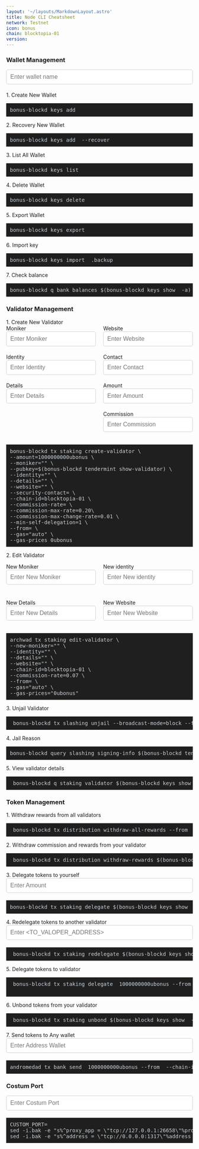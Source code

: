 ```yaml
---
layout: '~/layouts/MarkdownLayout.astro'
title: Node CLI Cheatsheet
network: Testnet
icon: bonus
chain: blocktopia-01
version: 
---
```



<style>
  .my-pre {
    background-color: #1f1f1f;
    color: #c9d1d9;
    font-size: 14px;
    padding: 10px;
    position: relative;
  }
.my-pre .copy-btn {
      background-color: transparent;
      border: none;
      cursor: pointer;
      font-size: 16px;
      position: absolute;
      top: 50%;
      right: 10px;
      transform: translateY(-50%);
    }
    .my-pre .copy-btn:hover {
      color: #c9d1d9;
    }
    .my-pre .copy-btn::before {
      content: "\f0ea";
      font-family: "Font Awesome 5 Free";
      font-weight: 900;
    }


   .input-row {
  display: flex;
  flex-wrap: wrap;
  justify-content: space-between;
}

.input-col {
  width: 48%;
}

.input-group {
  margin-bottom: 20px;
}
#ff03a9f4
.input-group label {
  display: block;
  margin-bottom: 5px;
  font-weight: bold;
}

.input-group input {
  width: 100%;
  padding: 10px;
  border: 1px solid #ccc;
  border-radius: 5px;
  font-size: 16px;
}

.input-group input:focus {
  outline: none;
  border-color: #0000FF;
}

.popup {
		  position: fixed;
		  top: 0;
		  left: 0;
		  width: 100%;
		  height: 100%;
		  background-color: rgba(0, 0, 0, 0.5);
		  display: flex;
		  justify-content: center;
		  align-items: center;
		  z-index: 9999;
		}

		.popup-content {
		  background-color: white;
		  padding: 20px;
		  border-radius: 10px;
		  text-align: center;
		  font-size: 18px;
		  max-width: 80%;
		  max-height: 80%;
		  overflow: auto;
		  color: red;
		}

		.closebtn {
		  position: absolute;
		  top: 10px;
		  right: 10px;
		  font-size: 20px;
		  font-weight: bold;
		  cursor: pointer;
		}
    .input-moci {
  width: calc(50% - 20px);
  margin-bottom: 20px;
}

.input-moci label {
  display: block;
  margin-bottom: 5px;
}

.input-moci input {
  width: 100%;
  padding: 10px;
  border: 1px solid #ccc;
  border-radius: 4px;
}
.container {
 display: grid;
  grid-template-columns: repeat(2, 1fr);
  grid-gap: 20px;
}
  ############################## INI ANU NAH WALLET MANAGEMENT #######################
</style>
 <link rel="stylesheet" href="https://cdnjs.cloudflare.com/ajax/libs/font-awesome/5.15.4/css/all.min.css" />
<h3 for="iwallet">Wallet Management</h3>
<div class="input-group">
  <input id="iwallet" type="text" placeholder="Enter wallet name" oninput="updatePre()" />
</div>

<label for="iwallet" style="vertical-align: top;">1. Create New Wallet</label>
 <pre class="my-pre" id="pre1" style="margin-top: 5px;">bonus-blockd keys add <span class="rwallet1"></span> <button class="copy-btn" data-clipboard-text="" onclick="copyText(1)"></button></pre>

<label for="iwallet" style="vertical-align: top;">2. Recovery New Wallet</label>
<pre class="my-pre">bonus-blockd keys add <span class="rwallet2"></span> --recover  <button class="copy-btn" data-clipboard-text="" onclick="copyText(2)"></button></pre>

<label for="iwallet" style="vertical-align: top;">3. List All Wallet</label>
<pre class="my-pre">bonus-blockd keys list<span class="rwallet3"></span> <span class="rrecipient3"></span> <span class="ramount3"></span>  <span class="rfrom3"></span> <button class="copy-btn" data-clipboard-text="" onclick="copyText(3)"></button></pre>


<label for="iwallet" style="vertical-align: top;">4. Delete Wallet</label>
<pre class="my-pre">bonus-blockd keys delete <span class="rwallet4"></span> <button class="copy-btn" data-clipboard-text="" onclick="copyText(4)"></button></pre>

<label for="iwallet" style="vertical-align: top;">5. Export Wallet</label>
<pre class="my-pre">bonus-blockd keys export <span class="rwallet5"></span> <button class="copy-btn" data-clipboard-text="" onclick="copyText(5)"></button></pre>

<label for="iwallet" style="vertical-align: top;">6. Import key</label>
<pre class="my-pre">bonus-blockd keys import <span class="rwallet6"> </span>.backup <button class="copy-btn" data-clipboard-text="" onclick="copyText(6)"></button></pre>

<label for="iwallet" style="vertical-align: top;">7. Check balance</label>
<pre class="my-pre">bonus-blockd q bank balances $(bonus-blockd keys show <span class="rwallet7"></span> -a)<button class="copy-btn" data-clipboard-text="" onclick="copyText(7)"></button></pre>


<h3 for="imoniker">Validator Management</h3>
<label for="ivalidator" style="vertical-align: top;">1. Create New Validator</label>
<div class="input-row">
  <div class="input-col">
    <div class="input-group">
      <label for="imoniker">Moniker</label>
      <input id="imoniker" type="text" placeholder="Enter Moniker" oninput="updatePre()" />
    </div>
    <div class="input-group">
      <label for="iidentity">Identity</label>
      <input id="iidentity" type="text" placeholder="Enter Identity" oninput="updatePre()" />
    </div>
    <div class="input-group">
      <label for="idetails">Details</label>
      <input id="idetails" type="text" placeholder="Enter Details" oninput="updatePre()" />
    </div>
  </div>
  <div class="input-col">
    <div class="input-group">
      <label for="iwebsite">Website</label>
      <input id="iwebsite" type="text" placeholder="Enter Website" oninput="updatePre()" />
    </div>
    <div class="input-group">
      <label for="icontact">Contact</label>
      <input id="icontact" type="text" placeholder="Enter Contact" oninput="updatePre()" />
    </div>
    <div class="input-group">
      <label for="iamount">Amount</label>
      <input id="iamount" type="text" placeholder="Enter Amount" oninput="updatePre()" />
    </div>
    <div class="input-group">
      <label for="icommission">Commission</label>
      <input id="icommission" type="text" placeholder="Enter Commission" oninput="updatePre()" />
    </div>
  </div>
</div>


<pre class="my-pre">bonus-blockd tx staking create-validator \
--amount=<span class="ramount1"></span>1000000000ubonus \
--moniker="<span class="rmoniker1"></span>" \
--pubkey=$(bonus-blockd tendermint show-validator) \
--identity="<span class="ridentity1"></span>" \
--details="<span class="rdetails1"></span>" \
--website="<span class="rwebsite1"></span>" \
--security-contact=<span class="rcontact1"></span> \
--chain-id=blocktopia-01 \
--commission-rate=<span class="rcommission1"></span> \
--commission-max-rate=0.20\
--commission-max-change-rate=0.01 \
--min-self-delegation=1 \
--from=<span class="rwallet8"> \
--gas="auto" \
--gas-prices 0ubonus</pre>

 <label for="imoniker">2. Edit Validator</label>
<div class="container">
<div class="input-group">
      <label for="ieditmoniker">New Moniker</label>
      <input id="ieditmoniker" type="text" placeholder="Enter New Moniker" oninput="updatePre()" />
    </div>
<div class="input-group">
      <label for="ieditidentity">New identity</label>
      <input id="ieditidentity" type="text" placeholder="Enter New identity" oninput="updatePre()" />
    </div>
<div class="input-group">
      <label for="ieditdetails">New Details</label>
      <input id="ieditdetails" type="text" placeholder="Enter New Details" oninput="updatePre()" />
    </div>
  <div class="input-group">
      <label for="ieditweb">New Website</label>
      <input id="ieditweb" type="text" placeholder="Enter New Website" oninput="updatePre()" />
    </div>
</div>
  </div>
  </div>

<pre class="my-pre">
archwad tx staking edit-validator \
--new-moniker="<span class="reditmoniker1"></span>" \
--identity="<span class="reditidentity1"></span>" \
--details="<span class="reditdetails1"></span>" \
--website="<span class="reditweb1"></span>" \
--chain-id=blocktopia-01 \
--commission-rate=0.07 \
--from=<span class="rwallet9"> \
--gas="auto" \
--gas-prices="0ubonus"</pre>


<label for="iwallet" style="vertical-align: top;">3. Unjail Validator</label>
<pre class="my-pre"> bonus-blockd tx slashing unjail --broadcast-mode=block --from <span class="rwallet10">  </span> --chain-id=blocktopia-01 --gas="auto" --gas-prices="0ubonus"
</pre>

<label for="iwallet" style="vertical-align: top;">4. Jail Reason</label>
<pre class="my-pre">bonus-blockd query slashing signing-info $(bonus-blockd tendermint show-validator)<span class="rwallet3"></span> <span class="rrecipient3"></span> <span class="ramount3"></span>  <span class="rfrom3"></span> </pre>

<label for="iwallet" style="vertical-align: top;">5. View validator details</label>
<pre class="my-pre"> bonus-blockd q staking validator $(bonus-blockd keys show <span class="rwallet11"></span> --bech val -a)
</pre>


<h3 for="imoniker">Token Management</h3>
<label for="ivalidator" style="vertical-align: top;">1. Withdraw rewards from all validators</label>
<pre class="my-pre"> bonus-blockd tx distribution withdraw-all-rewards --from <span class="rwallet12"></span> --chain-id=blocktopia-01 --gas="auto" --gas-prices="0ubonus"</pre>

<label for="ivalidator" style="vertical-align: top;">2. Withdraw commission and rewards from your validator</label>
<pre class="my-pre"> bonus-blockd tx distribution withdraw-rewards $(bonus-blockd keys show <span class="rwallet13"></span> --bech val -a) --commission --from <span class="rwallet14"></span> --chain-id=blocktopia-01 --gas="auto" --gas-prices="0ubonus"</pre>

<div class="input-group">

<label for="idelegetet" style="vertical-align: top;">3. Delegate tokens to yourself</label>
  <input id="idelegete" type="text" placeholder="Enter Amount" oninput="updatePre()" />
</div>
 <pre class="my-pre" id="pre1" style="margin-top: 5px;">bonus-blockd tx staking delegate $(bonus-blockd keys show <span class="rwallet15"></span> --bech val -a) <span class="rdelegete1"></span>1000000000ubonus --from <span class="rwallet16"></span> --chain-id=blocktopia-01 --gas="auto" --gas-prices="0ubonus"  </pre>

 <div class="input-group">

<label for="iredelegetet" style="vertical-align: top;">4. Redelegate tokens to another validator</label>
  <input id="iredelegete" type="text" placeholder="Enter <TO_VALOPER_ADDRESS>" oninput="updatePre()" />
</div>
 <pre class="my-pre" id="pre1" style="margin-top: 5px;"> bonus-blockd tx staking redelegate $(bonus-blockd keys show <span class="rwallet17"></span> --bech val -a) <span class="rredelegete1"></span> <span class="rdelegete2"></span>10000000ubonus --from <span class="rwallet18"></span> --chain-id=blocktopia-01 --gas="auto" --gas-prices="0ubonus"
</pre>

<label for="iredelegetet" style="vertical-align: top;">5. Delegate tokens to validator</label>
 <pre class="my-pre" id="pre1" style="margin-top: 5px;"> bonus-blockd tx staking delegate <span class="rredelegete2"></span> <span class="rdelegete3"></span>1000000000ubonus --from <span class="rwallet19"></span> --chain-id=blocktopia-01 --gas="auto" --gas-prices="0ubonus"
 </pre>

<label for="iredelegetet" style="vertical-align: top;">6. Unbond tokens from your validator</label>
 <pre class="my-pre" id="pre1" style="margin-top: 5px;"> bonus-blockd tx staking unbond $(bonus-blockd keys show <span class="rwallet20"></span> --bech val -a) <span class="rdelegete4"></span>1000ubonus --from <span class="rwallet21"></span> --chain-id=blocktopia-01 --gas="auto" --gas-prices="0ubonus"
</pre>
</div>

<div class="input-group">

<label for="idelegetet" style="vertical-align: top;">7. Send tokens to Any wallet</label>
  <input id="itoken" type="text" placeholder="Enter Address Wallet" oninput="updatePre()" />

</div>
 <pre class="my-pre" id="pre1" style="margin-top: 5px;">
andromedad tx bank send<span class="rwallet22"></span> <span class="rtoken1"></span> <span class="rdelegete5"></span>1000000000ubonus --from <span class="rwallet23"></span> --chain-id blocktopia-01 --gas="1000000" --gas-prices="0ubonus"
</pre></div>

<h3 for="iwallet">Costum Port</h3>
<div class="input-group ">
  <input id="iport" type="text" placeholder="Enter Costum Port" oninput="updatePre()" />
</div>
 <pre class="my-pre" id="pre1" style="margin-top: 5px;">CUSTOM_PORT=<span class="rport1"></span>
sed -i.bak -e "s%^proxy_app = \"tcp://127.0.0.1:26658\"%proxy_app = \"tcp://127.0.0.1:${CUSTOM_PORT}658\"%; s%^laddr = \"tcp://127.0.0.1:26657\"%laddr = \"tcp://127.0.0.1:${CUSTOM_PORT}657\"%; s%^pprof_laddr = \"localhost:6060\"%pprof_laddr = \"localhost:${CUSTOM_PORT}060\"%; s%^laddr = \"tcp://0.0.0.0:26656\"%laddr = \"tcp://0.0.0.0:${CUSTOM_PORT}656\"%; s%^prometheus_listen_addr = \":26660\"%prometheus_listen_addr = \":${CUSTOM_PORT}660\"%" $HOME/.bonus-blockd/config/config.toml
sed -i.bak -e "s%^address = \"tcp://0.0.0.0:1317\"%address = \"tcp://0.0.0.0:${CUSTOM_PORT}317\"%; s%^address = \":8080\"%address = \":${CUSTOM_PORT}080\"%; s%^address = \"0.0.0.0:9090\"%address = \"0.0.0.0:${CUSTOM_PORT}090\"%; s%^address = \"0.0.0.0:9091\"%address = \"0.0.0.0:${CUSTOM_PORT}091\"%" $HOME/.bonus-blockd/config/app.toml  ></pre>  </div>
 </div>

<script>
  function updatePre() {
    const walletInput = document.getElementById('iwallet').value.trim();
    document.querySelector('.rwallet1').textContent = walletInput;
    document.querySelector('.rwallet2').textContent = walletInput;
    document.querySelector('.rwallet4').textContent = walletInput;
    document.querySelector('.rwallet5').textContent = walletInput;
    document.querySelector('.rwallet6').textContent = walletInput;
    document.querySelector('.rwallet7').textContent = walletInput;
    document.querySelector('.rwallet8').textContent = walletInput;
    document.querySelector('.rwallet9').textContent = walletInput;
    document.querySelector('.rwallet10').textContent = walletInput;
    document.querySelector('.rwallet11').textContent = walletInput;
    document.querySelector('.rwallet12').textContent = walletInput;
    document.querySelector('.rwallet13').textContent = walletInput;
    document.querySelector('.rwallet14').textContent = walletInput;
     document.querySelector('.rwallet15').textContent = walletInput;
      document.querySelector('.rwallet16').textContent = walletInput;
        document.querySelector('.rwallet17').textContent = walletInput;
          document.querySelector('.rwallet18').textContent = walletInput;
          document.querySelector('.rwallet19').textContent = walletInput;
          document.querySelector('.rwallet20').textContent = walletInput;
          document.querySelector('.rwallet21').textContent = walletInput;
          document.querySelector('.rwallet22').textContent = walletInput;
          document.querySelector('.rwallet23').textContent = walletInput;

    const monikerInput = document.getElementById('imoniker').value.trim();
    document.querySelector('.rmoniker1').textContent = monikerInput;

     const identityInput = document.getElementById('iidentity').value.trim();
    document.querySelector('.ridentity1').textContent = identityInput;
   
   const detailsInput = document.getElementById('idetails').value.trim();
    document.querySelector('.rdetails1').textContent = detailsInput;

    const websiteInput = document.getElementById('iwebsite').value.trim();
    document.querySelector('.rwebsite1').textContent = websiteInput;

    const contactInput = document.getElementById('icontact').value.trim();
    document.querySelector('.rcontact1').textContent = contactInput;

    const amountInput = document.getElementById('iamount').value.trim();
    document.querySelector('.ramount1').textContent = amountInput;
    
    const commissionInput = document.getElementById('icommission').value.trim();
    document.querySelector('.rcommission1').textContent = commissionInput;

    const editmonikerInput = document.getElementById('ieditmoniker').value.trim();
    document.querySelector('.reditmoniker1').textContent = editmonikerInput;
    
    const editidentityInput = document.getElementById('ieditidentity').value.trim();
    document.querySelector('.reditidentity1').textContent = editidentityInput;

     const editdetailsInput = document.getElementById('ieditdetails').value.trim();
    document.querySelector('.reditdetails1').textContent = editdetailsInput;

    const editwebInput = document.getElementById('ieditweb').value.trim();
    document.querySelector('.reditweb1').textContent = editwebInput;

    const delegeteInput = document.getElementById('idelegete').value.trim();
    document.querySelector('.rdelegete1').textContent = delegeteInput;
      document.querySelector('.rdelegete2').textContent = delegeteInput;
document.querySelector('.rdelegete3').textContent = delegeteInput;
document.querySelector('.rdelegete4').textContent = delegeteInput;
document.querySelector('.rdelegete5').textContent = delegeteInput;
    const redelegeteInput = document.getElementById('iredelegete').value.trim();
    document.querySelector('.rredelegete1').textContent = redelegeteInput;
       document.querySelector('.rredelegete2').textContent = redelegeteInput;

const tokenInput = document.getElementById('itoken').value.trim();
    document.querySelector('.rtoken1').textContent = tokenInput;

    const portInput = document.getElementById('iport').value.trim();
    document.querySelector('.rport1').textContent = portInput;
  }

  function copyText(index) {
    const preElement = document.querySelector(`.rwallet${index} .rmoniker .ridentity .rdetails .rwebsite .rcontact .ramount `).parentNode;
    const text = preElement.textContent.trim();
    navigator.clipboard.writeText(text)
      .then(() => {
        console.log('Text copied to clipboard');
      })
      .catch(err => {
        console.error('Failed to copy text: ', err);
      });
  }

		function closePopup() {
			document.getElementById("popup").style.display = "none";
		}

		window.onclick = function(event) {
			if (event.target == document.getElementById("popup")) {
				closePopup();
			}
		}

</script>

